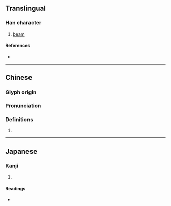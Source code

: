 {{character info/new}}
==Translingual==

===Han character===
{{Han char|rn=75|rad=木|as=19|sn=23|four=41911|canj=DMMP|ids=⿰木麗}}

# [[beam]]

====References====
* {{Han ref|kx=0563.330|dkj=15942|dj=0953.020|hdz=21324.100|uh=6B10|ud=27408|bh=C5CF|bd=50639}}

----

==Chinese==
{{zh-forms}}

===Glyph origin===
{{Han etym}}

===Pronunciation===
{{zh-pron
|m=lì,lǐ
|c=lai6
|mc=y
|oc=y
|ma=
|cat=n
}}

===Definitions===
{{zh-hanzi}}

# {{rfdef|lang=zh}}

----

==Japanese==

===Kanji===
{{ja-kanji|grade=|rs=木19}}

# {{defn|lang=ja|sort=木19}}

====Readings====
* {{ja-readings|on=[[れい]] (rei), [[らい]] (rai), [[り]] (ri)|kun=[[むね]] (mune)}}